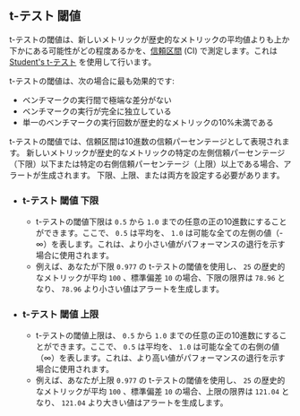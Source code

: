 ## t-テスト 閾値

t-テストの閾値は、新しいメトリックが歴史的なメトリックの平均値よりも上か下かにある可能性がどの程度あるかを、[信頼区間](https://en.wikipedia.org/wiki/Confidence_interval) (CI) で測定します。これは [Student's t-テスト](https://en.wikipedia.org/wiki/Student's_t-test) を使用して行います。

t-テストの閾値は、次の場合に最も効果的です:
- ベンチマークの実行間で極端な差分がない
- ベンチマークの実行が完全に独立している
- 単一のベンチマークの実行回数が歴史的なメトリックの10%未満である

t-テストの閾値では、信頼区間は10進数の信頼パーセンテージとして表現されます。
新しいメトリックが歴史的なメトリックの特定の左側信頼パーセンテージ（下限）以下または特定の右側信頼パーセンテージ（上限）以上である場合、アラートが生成されます。
下限、上限、または両方を設定する必要があります。

- ### t-テスト 閾値 下限
  - t-テストの閾値下限は `0.5` から `1.0` までの任意の正の10進数にすることができます。ここで、 `0.5` は平均を、 `1.0` は可能な全ての左側の値（-∞）を表します。これは、より小さい値がパフォーマンスの退行を示す場合に使用されます。
  - 例えば、あなたが下限 `0.977` の t-テストの閾値を使用し、 `25` の歴史的なメトリックが平均 `100` 、標準偏差 `10` の場合、下限の限界は `78.96` となり、 `78.96` より小さい値はアラートを生成します。
- ### t-テスト 閾値 上限
  - t-テストの閾値上限は、 `0.5` から `1.0` までの任意の正の10進数にすることができます。ここで、 `0.5` は平均を、 `1.0` は可能な全ての右側の値（∞）を表します。これは、より高い値がパフォーマンスの退行を示す場合に使用されます。
  - 例えば、あなたが上限 `0.977` の t-テストの閾値を使用し、 `25` の歴史的なメトリックが平均 `100` 、標準偏差 `10` の場合、上限の限界は `121.04` となり、 `121.04` より大きい値はアラートを生成します。